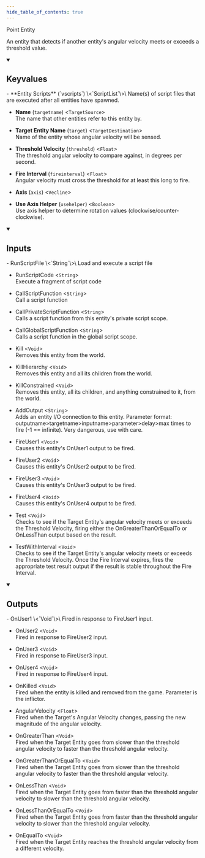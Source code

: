 ```yaml
---
hide_table_of_contents: true
---
```


Point Entity

An entity that detects if another entity's angular velocity meets or exceeds a threshold value.

<details open>
<summary><h2>Keyvalues</h2></summary>
- **Entity Scripts** (`vscripts`) \<`ScriptList`\>\
Name(s) of script files that are executed after all entities have spawned.

- **Name** (`targetname`) \<`TargetSource`\>\
The name that other entities refer to this entity by.

- **Target Entity Name** (`target`) \<`TargetDestination`\>\
Name of the entity whose angular velocity will be sensed.

- **Threshold Velocity** (`threshold`) \<`Float`\>\
The threshold angular velocity to compare against, in degrees per second.

- **Fire Interval** (`fireinterval`) \<`Float`\>\
Angular velocity must cross the threshold for at least this long to fire.

- **Axis** (`axis`) \<`Vecline`\>

- **Use Axis Helper** (`usehelper`) \<`Boolean`\>\
Use axis helper to determine rotation values (clockwise/counter-clockwise).


 </details>
<details open>
<summary><h2>Inputs</h2></summary>
- RunScriptFile \<`String`\>\
Load and execute a script file

- RunScriptCode \<`String`\>\
Execute a fragment of script code

- CallScriptFunction \<`String`\>\
Call a script function

- CallPrivateScriptFunction \<`String`\>\
Calls a script function from this entity's private script scope.

- CallGlobalScriptFunction \<`String`\>\
Calls a script function in the global script scope.

- Kill \<`Void`\>\
Removes this entity from the world.

- KillHierarchy \<`Void`\>\
Removes this entity and all its children from the world.

- KillConstrained \<`Void`\>\
Removes this entity, all its children, and anything constrained to it, from the world.

- AddOutput \<`String`\>\
Adds an entity I/O connection to this entity. Parameter format: outputname&gt;targetname>inputname&gt;parameter&gt;delay&gt;max times to fire (-1 == infinite). Very dangerous, use with care.

- FireUser1 \<`Void`\>\
Causes this entity's OnUser1 output to be fired.

- FireUser2 \<`Void`\>\
Causes this entity's OnUser2 output to be fired.

- FireUser3 \<`Void`\>\
Causes this entity's OnUser3 output to be fired.

- FireUser4 \<`Void`\>\
Causes this entity's OnUser4 output to be fired.

- Test \<`Void`\>\
Checks to see if the Target Entity's angular velocity meets or exceeds the Threshold Velocity, firing either the OnGreaterThanOrEqualTo or OnLessThan output based on the result.

- TestWithInterval \<`Void`\>\
Checks to see if the Target Entity's angular velocity meets or exceeds the Threshold Velocity. Once the Fire Interval expires, fires the appropriate test result output if the result is stable throughout the Fire Interval.


 </details>
<details open>
<summary><h2>Outputs</h2></summary>
- OnUser1 \<`Void`\>\
Fired in response to FireUser1 input.

- OnUser2 \<`Void`\>\
Fired in response to FireUser2 input.

- OnUser3 \<`Void`\>\
Fired in response to FireUser3 input.

- OnUser4 \<`Void`\>\
Fired in response to FireUser4 input.

- OnKilled \<`Void`\>\
Fired when the entity is killed and removed from the game. Parameter is the inflictor.

- AngularVelocity \<`Float`\>\
Fired when the Target's Angular Velocity changes, passing the new magnitude of the angular velocity.

- OnGreaterThan \<`Void`\>\
Fired when the Target Entity goes from slower than the threshold angular velocity to faster than the threshold angular velocity.

- OnGreaterThanOrEqualTo \<`Void`\>\
Fired when the Target Entity goes from slower than the threshold angular velocity to faster than the threshold angular velocity.

- OnLessThan \<`Void`\>\
Fired when the Target Entity goes from faster than the threshold angular velocity to slower than the threshold angular velocity.

- OnLessThanOrEqualTo \<`Void`\>\
Fired when the Target Entity goes from faster than the threshold angular velocity to slower than the threshold angular velocity.

- OnEqualTo \<`Void`\>\
Fired when the Target Entity reaches the threshold angular velocity from a different velocity.


 </details>